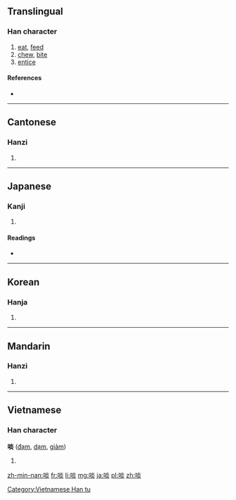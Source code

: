 {{also|啗}}
==Translingual==

===Han character===
{{Han char|rn=30|rad=口|as=08|sn=11|four=6908<sub>9</sub>|canj=口火火 (RFF)}}

# [[eat]], [[feed]]
# [[chew]], [[bite]]
# [[entice]]

====References====
* {{Han ref|kx=0196.030|dkj=03824|dj=0417.040|hdz=10646.010|uh=5556|ud=21846|bh=B0DC|bd=45276}}

----

==Cantonese==

===Hanzi===
{{yue-hanzi|jyut=|y=daam6}}

# {{defn|lang=yue|sort=口08}}

----

==Japanese==

===Kanji===
{{ja-kanji|grade=|rs=口08}}

# {{defn|lang=ja|sort=口08}}

====Readings====
* {{ja-readings|on=[[たん]] (tan)|kun=[[くう]] (kuu), [[くらわす]] (kurawasu)}}

----

==Korean==

===Hanja===
{{ko-hanja|hangeul=담|rv=dam|mr=tam}}

# {{defn|lang=ko|sort=口08}}

----

==Mandarin==

===Hanzi===
{{cmn-hanzi|pin=[[dàn]] ([[dan4]])|wg=tan<sup>4</sup>}}

# {{defn|lang=cmn|sort=口08}}

----

==Vietnamese==

===Han character===
'''啖''' ([[đạm]], [[dạm]], [[giảm]])

# {{defn|lang=vi}}

[[Category:Vietnamese Han tu]]

[[zh-min-nan:啖]]
[[fr:啖]]
[[li:啖]]
[[mg:啖]]
[[ja:啖]]
[[pl:啖]]
[[zh:啖]]